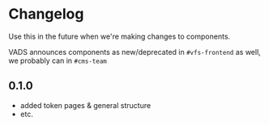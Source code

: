 
<Meta title="Changelog" />

<style>
  {`

  `}
</style>

# Changelog

Use this in the future when we're making changes to components.

VADS announces components as new/deprecated in `#vfs-frontend` as well, we probably can in `#cms-team`

## 0.1.0
- added token pages & general structure
- etc.
